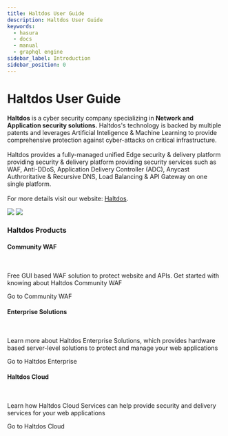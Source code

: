 ---
title: Haltdos User Guide
description: Haltdos User Guide
keywords:
  - hasura
  - docs
  - manual
  - graphql engine
sidebar_label: Introduction
sidebar_position: 0
---


# Haltdos User Guide

<div className="gallery">
  <div className="sub-heading">
    <div className="front-matter">
      <p style={{fontSize: "17px"}}>
        <b>Haltdos</b> is a cyber security company specializing in <strong>Network and Application security solutions.</strong> Haltdos's technology is backed by multiple patents and leverages Artificial Inteligence & Machine Learning to provide comprehensive protection against cyber-attacks on critical infrastructure.
        <br /> 
        <br />
        Haltdos provides a fully-managed unified Edge security & delivery platform providing security & delivery platform providing security services such as WAF, Anti-DDoS, Application Delivery Controller (ADC), Anycast Authroritative & Recursive DNS, Load Balancing & API Gateway on one single platform.
        <br />
        <br />
        For more details visit our website: <a href="https://www.haltdos.com/" target="_blank"> Haltdos</a>.
      </p>
      <img src="/img/logo/logo_dark.png" className={styles["dark-theme-logo"]} />
      <img src="/img/logo/logo_light.png" className={styles["light-theme-logo"]} />
    </div>
  </div>
  <div className='sub-heading'>
    <h3>Haltdos Products</h3>
  </div>
  <div className='card'>
    <h4>Community WAF</h4><br />
    <p>Free GUI based WAF solution to protect website and APIs. Get started with knowing about Haltdos Community WAF</p>
    <VersionedLink to='community'>
      Go to Community WAF <ArrowRight className='arrow' />
    </VersionedLink>
  </div>
  <div className='card'>
    <h4>Enterprise Solutions</h4><br />
    <p> Learn more about Haltdos Enterprise Solutions, which provides hardware based server-level solutions to protect and manage your web applications</p>
    <VersionedLink to='enterprise'>
      Go to Haltdos Enterprise<ArrowRight className='arrow' />
    </VersionedLink>
  </div>
  <div className='card'>
    <h4>Haltdos Cloud</h4><br />
    <p>Learn how Haltdos Cloud Services can help provide security and delivery services for your web applications</p>
    <VersionedLink to='cloud'>
      Go to Haltdos Cloud <ArrowRight className='arrow' />
    </VersionedLink>
  </div>
</div>
